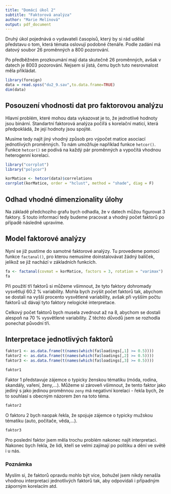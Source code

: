 ```yaml
---
title: "Domácí úkol 2"
subtitle: "Faktorová analýza"
author: "Marie Melínová"
output: pdf_document
---
```


Druhý úkol pojednává o vydavateli časopisů, který by si rád udělal představu o tom, která témata oslovují podobné čtenáře. Podle zadání má datový soubor 26 proměnných a 800 pozorování. 

Po předběžném prozkoumání mají data skutečně 26 proměnných, avšak v datech je 8003 pozorování. Nejsem si jistá, čemu bych tuto nesrovnalost měla přikládat.

\vspace*{0.2cm}
```r
library(foreign) 
data = read.spss("du2_9.sav",to.data.frame=TRUE)
dim(data)
```

## Posouzení vhodnosti dat pro faktorovou analýzu

Hlavní problém, které mohou data vykazovat je to, že jednotlivé hodnoty jsou binární. Standartní faktorová analýza počířá s korelační maticí, která předpokládá, že její hodnoty jsou spojité. 

Musíme tedy najít jiný vhodný způsob pro výpočet matice asociací jednotlivých proměnných. To nám umožňuje například funkce `hetcor()`. Funkce `hetcor()` se podívá na každý pár proměnných a vypočítá vhodnou heterogenní korelaci.

\vspace*{0.2cm}
```r
library("corrplot")
library("polycor")

korMatice <- hetcor(data)$correlations
corrplot(korMatice, order = "hclust", method = "shade", diag = F)
```

## Odhad vhodné dimenzionality úlohy

Na základě předchozího grafu bych odhadla, že v datech můžou figurovat 3 faktory. S touto informací tedy budeme pracovat a vhodný počet faktorů po případě následně upravíme.

## Model faktorové analýzy

Nyní se již pustíme do samotné faktorové analýzy. Tu provedeme pomocí funkce `factanal()`, pro kterou nemusíme doinstalovávat žádný balíček, jelikož se již nachází v základních funkcích. 

\vspace*{0.2cm}
```r
fa <- factanal(covmat = korMatice, factors = 3, rotation = "varimax")
fa
```

Při použití tří faktorů si můžeme všimnout, že tyto faktory dohromady vysvětlují 60.2 % variability. Mohla bych zvýšit počet faktorů tak, abychom se dostali na vyšší procento vysvětlené variability, avšak při vyšším počtu faktorů už dávají tyto faktory nelogické interpretace. 

Celkový počet faktorů bych musela zvednout až na 8, abychom se dostali alespoň na 70 % vysvětlené variability. Z těchto důvodů jsem se rozhodla ponechat původní tři.

## Interpretace jednotlivých faktorů

```r
faktor1 <- as.data.frame(t(names(which(fa$loadings[,1] >= 0.5))))
faktor2 <- as.data.frame(t(names(which(fa$loadings[,2] >= 0.5))))
faktor3 <- as.data.frame(t(names(which(fa$loadings[,3] >= 0.5))))
```


```r
faktor1
```
Faktor 1 představuje zájemce o typicky ženskou tématiku (móda, rodina, skandály, vaření, ženy,...). Můžeme si zároveň všimnout, že tento faktor jako jediný s jako jedinou proměnnou `zeny` má negativní korelaci - řekla bych, že to souhlasí s obecným názorem žen na toto téma.

\vspace*{0.2cm}
```r
faktor2
```
O faktoru 2 bych naopak řekla, že spojuje zájemce o typicky mužskou tématiku (auto, počítače, věda,...). 

\vspace*{0.2cm}
```r
faktor3
```

Pro poslední faktor jsem měla trochu problém nakonec najít interpretaci. Nakonec bych řekla, že lidi, kteří se velmi zajímají po politiku a dění ve světě i u nás.

### Poznámka

Myslím si, že faktorů opravdu mohlo být více, bohužel jsem nikdy nenašla vhodnou interpretaci jednotlivých faktorů tak, aby odpovídali i případným záporným korelacím atd.






